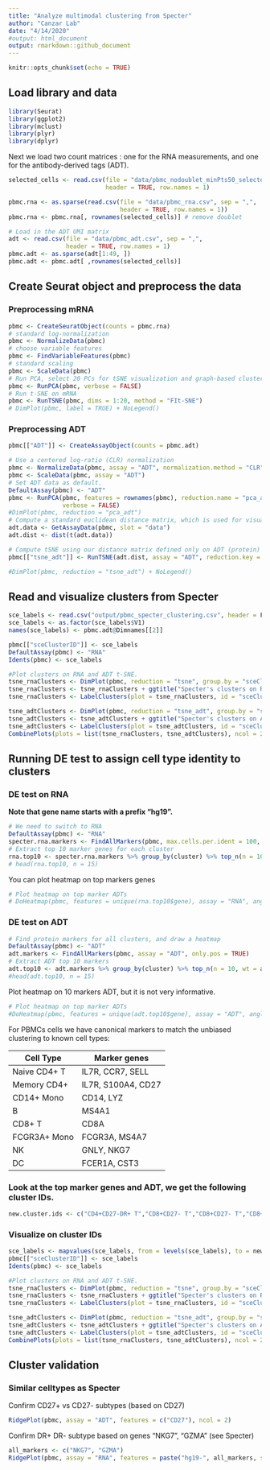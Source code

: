 ```yaml
---
title: "Analyze multimodal clustering from Specter"
author: "Canzar Lab"
date: "4/14/2020"
#output: html_document
output: rmarkdown::github_document
---
```


```r
knitr::opts_chunk$set(echo = TRUE)
```

## Load library and data

```r
library(Seurat)
library(ggplot2)
library(mclust)
library(plyr)
library(dplyr)    
```
Next we load two count matrices : one for the RNA measurements, and one for the antibody-derived tags (ADT).

```r
selected_cells <- read.csv(file = "data/pbmc_nodoublet_minPts50_selectedcells.csv", sep = ",", 
                           header = TRUE, row.names = 1)

pbmc.rna <- as.sparse(read.csv(file = "data/pbmc_rna.csv", sep = ",", 
                               header = TRUE, row.names = 1))
pbmc.rna <- pbmc.rna[, rownames(selected_cells)] # remove doublet

# Load in the ADT UMI matrix
adt <- read.csv(file = "data/pbmc_adt.csv", sep = ",", 
                header = TRUE, row.names = 1)
pbmc.adt <- as.sparse(adt[1:49, ])
pbmc.adt <- pbmc.adt[ ,rownames(selected_cells)]
```
## Create Seurat object and preprocess the data
### Preprocessing mRNA
```r
pbmc <- CreateSeuratObject(counts = pbmc.rna)
# standard log-normalization
pbmc <- NormalizeData(pbmc)
# choose variable features
pbmc <- FindVariableFeatures(pbmc)
# standard scaling
pbmc <- ScaleData(pbmc)
# Run PCA, select 20 PCs for tSNE visualization and graph-based clustering
pbmc <- RunPCA(pbmc, verbose = FALSE)
# Run t-SNE on mRNA
pbmc <- RunTSNE(pbmc, dims = 1:20, method = "FIt-SNE")
# DimPlot(pbmc, label = TRUE) + NoLegend()
```


### Preprocessing ADT

```r
pbmc[["ADT"]] <- CreateAssayObject(counts = pbmc.adt)

# Use a centered log-ratio (CLR) normalization
pbmc <- NormalizeData(pbmc, assay = "ADT", normalization.method = "CLR")
pbmc <- ScaleData(pbmc, assay = "ADT")
# Set ADT data as default. 
DefaultAssay(pbmc) <- "ADT"
pbmc <- RunPCA(pbmc, features = rownames(pbmc), reduction.name = "pca_adt", reduction.key = "pca_adt_", 
               verbose = FALSE)
#DimPlot(pbmc, reduction = "pca_adt")
# Compute a standard euclidean distance matrix, which is used for visualization and clustering ADT count
adt.data <- GetAssayData(pbmc, slot = "data")
adt.dist <- dist(t(adt.data))

# Compute tSNE using our distance matrix defined only on ADT (protein) levels.
pbmc[["tsne_adt"]] <- RunTSNE(adt.dist, assay = "ADT", reduction.key = "adtTSNE_")

#DimPlot(pbmc, reduction = "tsne_adt") + NoLegend()
```

## Read and visualize clusters from Specter

```r
sce_labels <- read.csv("output/pbmc_specter_clustering.csv", header = F)
sce_labels <- as.factor(sce_labels$V1)
names(sce_labels) <- pbmc.adt@Dimnames[[2]]

pbmc[["sceClusterID"]] <- sce_labels
DefaultAssay(pbmc) <- "RNA"
Idents(pbmc) <- sce_labels
```

```r
#Plot clusters on RNA and ADT t-SNE. 
tsne_rnaClusters <- DimPlot(pbmc, reduction = "tsne", group.by = "sceClusterID") + NoLegend()
tsne_rnaClusters <- tsne_rnaClusters + ggtitle("Specter's clusters on RNA") + theme(plot.title = element_text(hjust = 0.5))
tsne_rnaClusters <- LabelClusters(plot = tsne_rnaClusters, id = "sceClusterID", size = 4)

tsne_adtClusters <- DimPlot(pbmc, reduction = "tsne_adt", group.by = "sceClusterID", pt.size = 0.5) + NoLegend()
tsne_adtClusters <- tsne_adtClusters + ggtitle("Specter's clusters on ADT") + theme(plot.title = element_text(hjust = 0.5))
tsne_adtClusters <- LabelClusters(plot = tsne_adtClusters, id = "sceClusterID", size = 4)
CombinePlots(plots = list(tsne_rnaClusters, tsne_adtClusters), ncol = 2)
```

## Running DE test to assign cell type identity to clusters
### DE test on RNA
__Note that gene name starts with a prefix "hg19".__ 
```r
# We need to switch to RNA
DefaultAssay(pbmc) <- "RNA"
specter.rna.markers <- FindAllMarkers(pbmc, max.cells.per.ident = 100, min.diff.pct = 0.3, only.pos = TRUE)
# Extract top 10 marker genes for each cluster
rna.top10 <- specter.rna.markers %>% group_by(cluster) %>% top_n(n = 10, wt = avg_logFC)
# head(rna.top10, n = 15)
```

You can plot heatmap on top markers genes

```r
# Plot heatmap on top marker ADTs
# DoHeatmap(pbmc, features = unique(rna.top10$gene), assay = "RNA", angle = 0) 
```


### DE test on ADT
```r
# Find protein markers for all clusters, and draw a heatmap
DefaultAssay(pbmc) <- "ADT"
adt.markers <- FindAllMarkers(pbmc, assay = "ADT", only.pos = TRUE)
# Extract ADT top 10 markers
adt.top10 <- adt.markers %>% group_by(cluster) %>% top_n(n = 10, wt = avg_logFC)
#head(adt.top10, n = 15)
```

Plot heatmap on 10 markers ADT, but it is not very informative. 

```r
# Plot heatmap on top marker ADTs
#DoHeatmap(pbmc, features = unique(adt.top10$gene), assay = "ADT", angle = 0) 
```

For PBMCs cells we have canonical markers to match the unbiased clustering to known cell types:

Cell Type     | Marker genes
------------- | -------------
Naive CD4+ T  | IL7R, CCR7, SELL	
Memory CD4+   | IL7R, S100A4, CD27
CD14+ Mono    | CD14, LYZ	
B             | MS4A1
CD8+ T        | CD8A
FCGR3A+ Mono  | FCGR3A, MS4A7	
NK            | GNLY, NKG7	
DC            | FCER1A, CST3	


### Look at the top marker genes and ADT, we get the following cluster IDs.

```r
new.cluster.ids <- c("CD4+CD27-DR+ T","CD8+CD27- T","CD8+CD27- T","CD8+CD27- T","CD4+CD27+ T", "CD4+CD27-DR- T","CD14+ Mono","FCGR3A+ Mono", "CD14+ Mono","CD8+CD27+ T","Naive CD4+ T","MK","NK","CD8+CD27- T","Effector CD8+ T","B") 
```

### Visualize on cluster IDs

```r
sce_labels <- mapvalues(sce_labels, from = levels(sce_labels), to = new.cluster.ids)
pbmc[["sceClusterID"]] <- sce_labels
Idents(pbmc) <- sce_labels
```
```r
#Plot clusters on RNA and ADT t-SNE. 
tsne_rnaClusters <- DimPlot(pbmc, reduction = "tsne", group.by = "sceClusterID") + NoLegend()
tsne_rnaClusters <- tsne_rnaClusters + ggtitle("Specter's clusters on RNA") + theme(plot.title = element_text(hjust = 0.5))
tsne_rnaClusters <- LabelClusters(plot = tsne_rnaClusters, id = "sceClusterID", size = 4)

tsne_adtClusters <- DimPlot(pbmc, reduction = "tsne_adt", group.by = "sceClusterID", pt.size = 0.5) + NoLegend()
tsne_adtClusters <- tsne_adtClusters + ggtitle("Specter's clusters on ADT") + theme(plot.title = element_text(hjust = 0.5))
tsne_adtClusters <- LabelClusters(plot = tsne_adtClusters, id = "sceClusterID", size = 4)
CombinePlots(plots = list(tsne_rnaClusters, tsne_adtClusters), ncol = 2)
```


## Cluster validation
### Similar celltypes as Specter

Confirm CD27+ vs CD27- subtypes (based on CD27)

```r
RidgePlot(pbmc, assay = "ADT", features = c("CD27"), ncol = 2)
```

Confirm DR+ DR- subtype based on genes "NKG7", "GZMA" (see Specter)

```r
all_markers <- c("NKG7", "GZMA")
RidgePlot(pbmc, assay = "RNA", features = paste("hg19-", all_markers, sep=""), ncol = 2)
```














